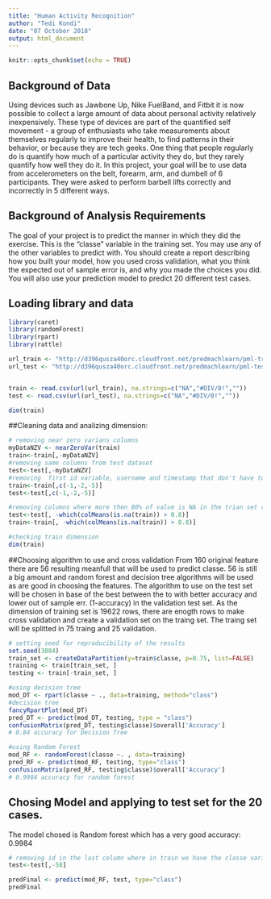 ---
title: "Human Activity Recognition"
author: "Tedi Kondi"
date: "07 October 2018"
output: html_document
---

```{r setup, include=FALSE}
knitr::opts_chunk$set(echo = TRUE)
```

## Background of Data
Using devices such as Jawbone Up, Nike FuelBand, and Fitbit it is now possible to collect a large amount of data about personal activity relatively inexpensively. These type of devices are part of the quantified self movement - a group of enthusiasts who take measurements about themselves regularly to improve their health, to find patterns in their behavior, or because they are tech geeks. One thing that people regularly do is quantify how much of a particular activity they do, but they rarely quantify how well they do it. In this project, your goal will be to use data from accelerometers on the belt, forearm, arm, and dumbell of 6 participants. They were asked to perform barbell lifts correctly and incorrectly in 5 different ways. 

## Background of Analysis Requirements 
The goal of your project is to predict the manner in which they did the exercise. This is the "classe" variable in the training set. You may use any of the other variables to predict with. You should create a report describing how you built your model, how you used cross validation, what you think the expected out of sample error is, and why you made the choices you did. You will also use your prediction model to predict 20 different test cases.


## Loading library and data 

```{r dataloading}
library(caret)
library(randomForest)
library(rpart)
library(rattle)

url_train <- "http://d396qusza40orc.cloudfront.net/predmachlearn/pml-training.csv"
url_test <- "http://d396qusza40orc.cloudfront.net/predmachlearn/pml-testing.csv"


train <- read.csv(url(url_train), na.strings=c("NA","#DIV/0!",""))
test <- read.csv(url(url_test), na.strings=c("NA","#DIV/0!",""))

dim(train)

```
##Cleaning data and analizing dimension:
```{r dimension}
# removing near zero varians columns
myDataNZV <- nearZeroVar(train)
train<-train[,-myDataNZV]
#removing same columns from test dataset 
test<-test[,-myDataNZV]
#removing  first id variable, username and timestamp that don't have to do with accelerometers to not interfer with the algorithm.
train<-train[,c(-1,-2,-5)]
test<-test[,c(-1,-2,-5)]

#removing columns where more then 80% of value is NA in the trian set removing the first from test set and then actualizing training set. 
test<-test[, -which(colMeans(is.na(train)) > 0.8)]
train<-train[, -which(colMeans(is.na(train)) > 0.8)]

#checking train dimension
dim(train)
```

##Choosing algorithm to use and cross validation
From 160 original feature there are 56 resulting meanfull that will be used to predict classe. 56 is still a big amount and random forest and decision tree algorithms will be used as are good in choosing the features. 
The algorithm to use on the test set will be chosen in base of the best between the to with better accuracy and lower out of sample err. (1-accuracy) in the validation test set. 
As the dimension of training set is 19622 rows, there are enogth rows to make cross validation and create a validation set on the traing set. The traing set will be splitted in 75 traing and 25 validation.

```{r modeling}
# setting seed for reproducibility of the results
set.seed(3884)
train_set <- createDataPartition(y=train$classe, p=0.75, list=FALSE)
training <- train[train_set, ] 
testing <- train[-train_set, ]

#using decision tree
mod_DT <- rpart(classe ~ ., data=training, method="class")
#decision tree
fancyRpartPlot(mod_DT)
pred_DT <- predict(mod_DT, testing, type = "class")
confusionMatrix(pred_DT, testing$classe)$overall['Accuracy']
# 0.84 accuracy for Decision Tree

#using Random Forest
mod_RF <- randomForest(classe ~. , data=training)
pred_RF <- predict(mod_RF, testing, type="class")
confusionMatrix(pred_RF, testing$classe)$overall['Accuracy']
# 0.9984 accuracy for random forest  

```

## Chosing Model and applying to test set for the 20 cases.
The model chosed is Random forest which has a very good accuracy: 0.9984
```{r tesing}
# removing id in the last column where in train we have the classe variable
test<-test[,-58] 

predFinal <- predict(mod_RF, test, type="class")
predFinal
```